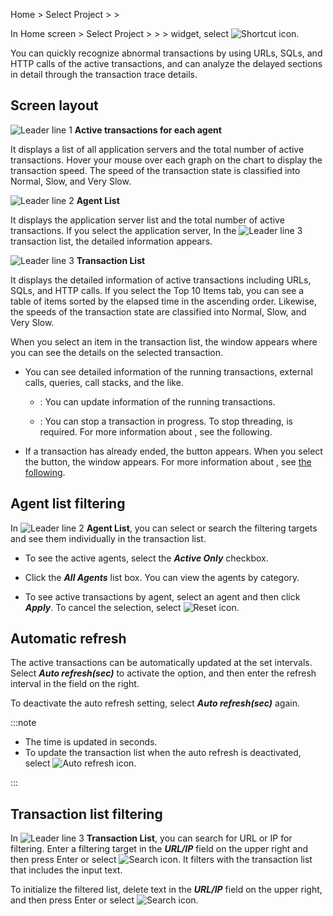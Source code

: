 <InDoc product="java">

Home > Select Project > <Cmdname sid="dashboard" className="uitext" /> > <Cmdname sid="AA002" className="uitext" />

</InDoc>

<Xclude product="java">

In Home screen > Select Project > <Cmdname sid="dashboard" className="uitext" /> > <Cmdname sid="appDashboard" className="uitext" /> > <Cmdname sid="AA002" className="uitext" /> widget, select ![Shortcut icon](/img/right-arrow.svg).

</Xclude>

You can quickly recognize abnormal transactions by using URLs, SQLs, and HTTP calls of the active transactions, and can analyze the delayed sections in detail through the transaction trace details.

## Screen layout

<ImgLang img='dashboard-active-transaction.png' desc='Active transaction' />

![Leader line 1](/img/number-01.png) **Active transactions for each agent**

It displays a list of all application servers and the total number of active transactions. Hover your mouse over each graph on the chart to display the transaction speed. The speed of the transaction state is classified into <span class='normal'>Normal</span>, <span class='slow'>Slow</span>, and <span class='vslow'>Very Slow</span>.

![Leader line 2](/img/number-02.png) **Agent List**

It displays the application server list and the total number of active transactions. If you select the application server, In the ![Leader line 3](/img/number-03.png) transaction list, the detailed information appears.

![Leader line 3](/img/number-03.png) **Transaction List**

It displays the detailed information of active transactions including URLs, SQLs, and HTTP calls. If you select the Top 10 Items tab, you can see a table of items sorted by the elapsed time in the ascending order. Likewise, the speeds of the transaction state are classified into <span class='normal'>Normal</span>, <span class='slow'>Slow</span>, and <span class='vslow'>Very Slow</span>.

<InDoc product='java'>

When you select an item in the transaction list, the <Cmdname sid="active_transaction" className="uitext" /> window appears where you can see the details on the selected transaction.

<ImgLang img='dashboard-active-transaction-details.png' desc='Active Transaction' />

- You can see detailed information of the running transactions, external calls, queries, call stacks, and the like.

  - <Cmdname sid="refresh_all" className="uitext" />: You can update information of the running transactions.

  - <Cmdname sid="stop_thread" className="uitext" />: You can stop a transaction in progress. To stop threading, <Cmdname sid="secret_key" className="uitext" /> is required. For more information about <Cmdname sid="secret_key" className="uitext" />, see <Link to="install-agent#security">the following</Link>.

- If a transaction has already ended, the <Cmdname sid="show_trace" className="uitext" /> button appears. When you select the button, the <Cmdname sid="TTL06527" className="uitext" /> window appears. For more information about <Cmdname sid="TTL06527" className="uitext" />, see [the following](dashboard-hitmap-trace#basic-usage).

</InDoc>

## Agent list filtering

In ![Leader line 2](/img/number-02.png) **Agent List**, you can select or search the filtering targets and see them individually in the transaction list. 

- To see the active agents, select the **_Active Only_** checkbox.

- Click the **_All Agents_** list box. You can view the agents by category.

- To see active transactions by agent, select an agent and then click **_Apply_**. To cancel the selection, select ![Reset icon](/img/ico-reset.svg).

## Automatic refresh

The active transactions can be automatically updated at the set intervals. Select **_Auto refresh(sec)_** to activate the option, and then enter the refresh interval in the field on the right.

To deactivate the auto refresh setting, select **_Auto refresh(sec)_** again.

:::note

- The time is updated in seconds.
- To update the transaction list when the auto refresh is deactivated, select ![Auto refresh icon](/img/ico-refresh.png).

:::

## Transaction list filtering

In ![Leader line 3](/img/number-03.png) **Transaction List**, you can search for URL or IP for filtering. Enter a filtering target in the **_URL/IP_** field on the upper right and then press Enter or select ![Search icon](/img/ico-search.svg). It filters with the transaction list that includes the input text.

To initialize the filtered list, delete text in the **_URL/IP_** field on the upper right, and then press Enter or select ![Search icon](/img/ico-search.svg).
